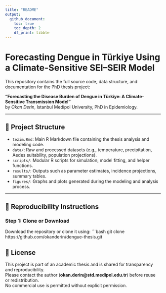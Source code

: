 ```yaml
---
title: "README"
output: 
  github_document:
    toc: true
    toc_depth: 2
    df_print: tibble
---
```


# Forecasting Dengue in Türkiye Using a Climate-Sensitive SEI–SEIR Model

This repository contains the full source code, data structure, and documentation for the PhD thesis project:

**"Forecasting the Disease Burden of Dengue in Türkiye: A Climate-Sensitive Transmission Model"**  
by *Okan Derin*, Istanbul Medipol University, PhD in Epidemiology.

---

## 📁 Project Structure

- `tezim.Rmd`: Main R Markdown file containing the thesis analysis and modeling code.
- `data/`: Raw and processed datasets (e.g., temperature, precipitation, Aedes suitability, population projections).
- `scripts/`: Modular R scripts for simulation, model fitting, and helper functions.
- `results/`: Outputs such as parameter estimates, incidence projections, summary tables.
- `figures/`: Graphs and plots generated during the modeling and analysis process.

---

## 🔁 Reproducibility Instructions

### Step 1: Clone or Download
Download the repository or clone it using:
```bash
git clone https://github.com/okanderin/dengue-thesis.git


## 📜 License

This project is part of an academic thesis and is shared for transparency and reproducibility.  
Please contact the author (**okan.derin@std.medipol.edu.tr**) before reuse or redistribution.  
No commercial use is permitted without explicit permission.

